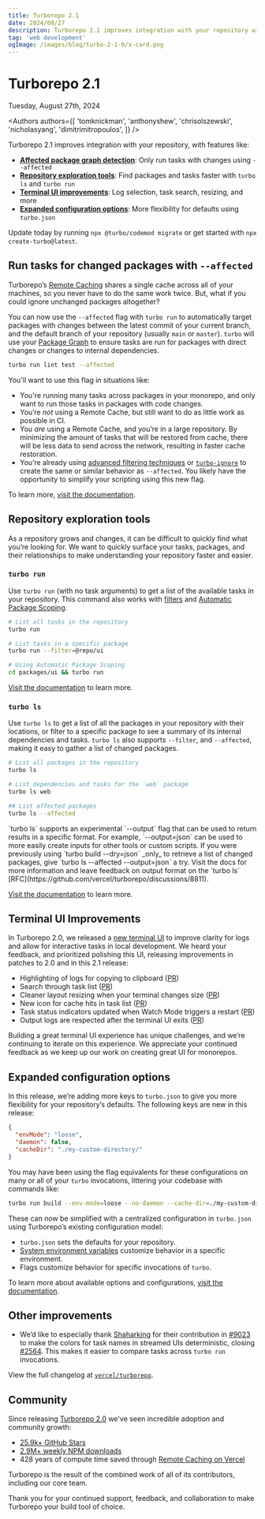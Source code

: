 ```yaml
---
title: Turborepo 2.1
date: 2024/08/27
description: Turborepo 2.1 improves integration with your repository with affected package detection, and repository exploration tools.
tag: 'web development'
ogImage: /images/blog/turbo-2-1-0/x-card.png
---
```


<h1 className="text-center">Turborepo 2.1</h1>


<Date>Tuesday, August 27th, 2024</Date>

<Authors
  authors={[
    'tomknickman',
    'anthonyshew',
    'chrisolszewski',
    'nicholasyang',
    'dimitrimitropoulos',
  ]}
/>

Turborepo 2.1 improves integration with your repository, with features like:

- [**Affected package graph detection**](#run-tasks-for-changed-packages-with---affected): Only run tasks with changes using `--affected`
- [**Repository exploration tools**](#repository-exploration-tools): Find packages and tasks faster with `turbo ls` and `turbo run`
- [**Terminal UI improvements**](#terminal-ui-improvements): Log selection, task search, resizing, and more
- [**Expanded configuration options**](#expanded-configuration-options): More flexibility for defaults using `turbo.json`

Update today by running `npx @turbo/codemod migrate` or get started with `npx create-turbo@latest`.

## Run tasks for changed packages with `--affected`

Turborepo’s [Remote Caching](/docs/core-concepts/remote-caching) shares a single cache across all of your machines,
so you never have to do the same work twice. But, what if you could ignore unchanged packages altogether?

You can now use the `--affected` flag with `turbo run` to automatically target packages with changes between the latest commit of your current branch, and the default branch of your repository (usually `main` or `master`).
`turbo` will use your [Package Graph](/docs/core-concepts/package-and-task-graph#package-graph) to ensure tasks are run for packages with direct changes or changes to internal dependencies.

```bash title="Terminal"
turbo run lint test --affected
```

You'll want to use this flag in situations like:

- You're running many tasks across packages in your monorepo, and only want to run those tasks in packages with code changes.
- You’re _not_ using a Remote Cache, but still want to do as little work as possible in CI.
- You _are_ using a Remote Cache, and you’re in a large repository. By minimizing the amount of tasks that will be restored from cache, there will be less data to send across the network, resulting in faster cache restoration.
- You’re already using [advanced filtering techniques](/docs/reference/run#advanced-filtering-examples) or [`turbo-ignore`](/docs/reference/turbo-ignore) to create the same or similar behavior as `--affected`. You likely have the opportunity to simplify your scripting using this new flag.

To learn more, [visit the documentation](/docs/reference/run#--affected).

## Repository exploration tools

As a repository grows and changes, it can be difficult to quickly find what you’re looking for.
We want to quickly surface your tasks, packages, and their relationships to make understanding your repository faster and easier.

### `turbo run`

Use `turbo run` (with no task arguments) to get a list of the available tasks in your repository. This command also works with [filters](/docs/crafting-your-repository/running-tasks#using-filters) and [Automatic Package Scoping](/docs/crafting-your-repository/running-tasks#automatic-package-scoping).

```bash title="Terminal"
# List all tasks in the repository
turbo run

# List tasks in a specific package
turbo run --filter=@repo/ui

# Using Automatic Package Scoping
cd packages/ui && turbo run
```

[Visit the documentation](/docs/reference/run) to learn more.

### `turbo ls`

Use `turbo ls` to get a list of all the packages in your repository with their locations, or filter to a specific package to see a summary of its internal dependencies and tasks.
`turbo ls` also supports `--filter`, and `--affected`, making it easy to gather a list of changed packages.

```bash title="Terminal"
# List all packages in the repository
turbo ls

# List dependencies and tasks for the `web` package
turbo ls web

## List affected packages
turbo ls --affected
```

<Callout>
  `turbo ls` supports an experimental `--output` flag that can be used to return
  results in a specific format. For example, `--output=json` can be used to more
  easily create inputs for other tools or custom scripts. If you were previously using
  `turbo build --dry=json` _only_ to retrieve a list of changed packages,
  give `turbo ls --affected --output=json` a try. Visit the docs for more information and
  leave feedback on output format on the `turbo ls`
[RFC](https://github.com/vercel/turborepo/discussions/8811).

</Callout>

[Visit the documentation](/docs/reference/ls) to learn more.

## Terminal UI Improvements

In Turborepo 2.0, we released a [new terminal UI](https://turbo.build/blog/turbo-2-0#new-terminal-ui) to improve clarity for logs and allow for interactive tasks in local development. We heard your feedback, and prioritized polishing this UI, releasing improvements in patches to 2.0 and in this 2.1 release:

- Highlighting of logs for copying to clipboard ([PR](https://github.com/vercel/turborepo/pull/8713))
- Search through task list ([PR](https://github.com/vercel/turborepo/pull/9042))
- Cleaner layout resizing when your terminal changes size ([PR](https://github.com/vercel/turborepo/pull/8996))
- New icon for cache hits in task list ([PR](https://github.com/vercel/turborepo/pull/8869))
- Task status indicators updated when Watch Mode triggers a restart ([PR](https://github.com/vercel/turborepo/pull/8960))
- Output logs are respected after the terminal UI exits ([PR](https://github.com/vercel/turborepo/pull/8612))

Building a great terminal UI experience has unique challenges, and we’re continuing to iterate on this experience. We appreciate your continued feedback as we keep up our work on creating great UI for monorepos.

## Expanded configuration options

In this release, we’re adding more keys to `turbo.json` to give you more flexibility for your repository’s defaults. The following keys are new in this release:

```json title="turbo.json"
{
  "envMode": "loose",
  "daemon": false,
  "cacheDir": "./my-custom-directory/"
}
```

You may have been using the flag equivalents for these configurations on many or all of your `turbo` invocations, littering your codebase with commands like:

```bash title="Terminal"
turbo run build --env-mode=loose --no-daemon --cache-dir=./my-custom-directory
```

These can now be simplified with a centralized configuration in `turbo.json` using Turborepo’s existing configuration model:

- `turbo.json` sets the defaults for your repository.
- [System environment variables](/docs/reference/system-environment-variables) customize behavior in a specific environment.
- Flags customize behavior for specific invocations of `turbo`.

To learn more about available options and configurations, [visit the documentation](/docs/reference/configuration).

## Other improvements

- We’d like to especially thank [Shaharking](https://github.com/Shaharking) for their contribution in [#9023](https://github.com/vercel/turborepo/pull/9023) to make the colors for task names in streamed UIs deterministic, closing [#2564](https://github.com/vercel/turborepo/issues/2564). This makes it easier to compare tasks across `turbo run` invocations.

View the full changelog at [`vercel/turborepo`](https://github.com/vercel/turborepo/releases/tag/v2.1.0).

## Community

Since releasing [Turborepo 2.0](/blog/turbo-2-0) we've seen incredible adoption and community growth:

- [25.9k+ GitHub Stars](https://github.com/vercel/turbo)
- [2.9M+ weekly NPM downloads](https://www.npmjs.com/package/turbo)
- 428 years of compute time saved through [Remote Caching on Vercel](https://vercel.com/docs/concepts/monorepos/remote-caching)

Turborepo is the result of the combined work of all of its contributors, including our core team.

Thank you for your continued support, feedback, and collaboration to make Turborepo your build tool of choice.
